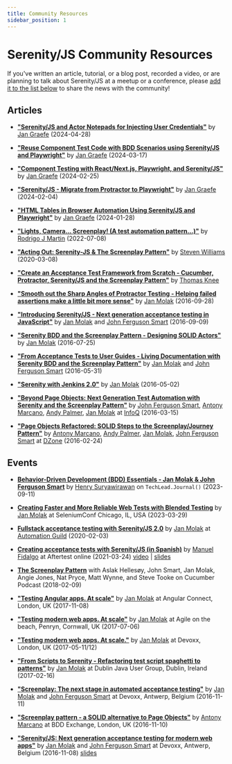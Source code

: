 ```yaml
---
title: Community Resources
sidebar_position: 1
---
```


# Serenity/JS Community Resources

If you've written an article, tutorial, or a blog post, recorded a video, or are planning to talk about Serenity/JS at a meetup or a conference,
please [add it to the list below](https://github.com/serenity-js/serenity-js/tree/main/documentation/serenity-js.org/community/resources.mdx) to share the news with the community!

## Articles
- **["Serenity/JS and Actor Notepads for Injecting User Credentials"](https://www.pilot-period.org/sjs-actors-notepad)**
by [Jan Graefe](https://www.linkedin.com/in/jan-graefe-5b515b260/)
(2024-04-28)

- **["Reuse Component Test Code with BDD Scenarios using Serenity/JS and Playwright"](https://www.pilot-period.org/sjs-playwright-ct-cucumber)**
by [Jan Graefe](https://www.linkedin.com/in/jan-graefe-5b515b260/)
(2024-03-17)

- **["Component Testing with React/Next.js, Playwright, and Serenity/JS"](https://www.pilot-period.org/sjs-playwright-ct/)**
by [Jan Graefe](https://www.linkedin.com/in/jan-graefe-5b515b260/)
(2024-02-25)

- **["Serenity/JS - Migrate from Protractor to Playwright"](https://www.pilot-period.org/serenityjs-protractor2playwright/)**
by [Jan Graefe](https://www.linkedin.com/in/jan-graefe-5b515b260/)
(2024-02-04)

- **["HTML Tables in Browser Automation Using Serenity/JS and Playwright"](https://www.pilot-period.org/serenityjs-tables-peql/)**
by [Jan Graefe](https://www.linkedin.com/in/jan-graefe-5b515b260/)
(2024-01-28)

- **["Lights, Camera... Screenplay! (A test automation pattern…)"](https://medium.com/adidoescode/lights-camera-screenplay-a-test-automation-pattern-f3af769af846)**
by [Rodrigo J Martin](https://www.linkedin.com/in/martinrodrigo/)
(2022-07-08)

- **["Acting Out: Serenity-JS & The Screenplay Pattern"](https://suresoftlimited.com/2020/03/08/acting-out-serenity-js-the-screenplay-pattern)**
by [Steven Williams](https://suresoftlimited.com)
(2020-03-08)

- **["Create an Acceptance Test Framework from Scratch - Cucumber, Protractor, Serenity/JS and the Screenplay Pattern"](https://testifyqa.com/javascript-frameworks/#serenity-js)**
by [Thomas Knee](https://testifyqa.com)

- **["Smooth out the Sharp Angles of Protractor Testing - Helping failed assertions make a little bit more sense"](https://janmolak.com/expected-false-to-be-true-e920c512030d)**
by [Jan Molak](https://www.linkedin.com/in/janmolak/)
(2016-09-28)

- **["Introducing Serenity/JS - Next generation acceptance testing in JavaScript"](https://janmolak.com/introducing-serenity-js-c5565d295702)**
by [Jan Molak](https://www.linkedin.com/in/janmolak/) and [John Ferguson Smart](https://johnfergusonsmart.com)
(2016-09-09)

- **["Serenity BDD and the Screenplay Pattern - Designing SOLID Actors"](https://janmolak.com/serenity-bdd-and-the-screenplay-pattern-27819d0db780)**
by [Jan Molak](https://www.linkedin.com/in/janmolak/)
(2016-07-25)

- **["From Acceptance Tests to User Guides - Living Documentation with Serenity BDD and the Screenplay Pattern"](https://janmolak.com/from-acceptance-tests-to-user-guides-71fc9756d341)**
by [Jan Molak](https://www.linkedin.com/in/janmolak/) and [John Ferguson Smart](https://johnfergusonsmart.com)
(2016-05-31)

- **["Serenity with Jenkins 2.0"](https://janmolak.com/serenity-with-jenkins-2-0-7f4b8d48efe9)**
by [Jan Molak](https://www.linkedin.com/in/janmolak/)
(2016-05-02)

- **["Beyond Page Objects: Next Generation Test Automation with Serenity and the Screenplay Pattern"](https://www.infoq.com/articles/Beyond-Page-Objects-Test-Automation-Serenity-Screenplay)**
by [John Ferguson Smart](https://johnfergusonsmart.com), [Antony Marcano](https://ideas.riverglide.com), [Andy Palmer](https://ideas.riverglide.com), [Jan Molak](https://www.linkedin.com/in/janmolak/)
at [InfoQ](https://www.infoq.com)
(2016-03-15)

- **["Page Objects Refactored: SOLID Steps to the Screenplay/Journey Pattern"](https://dzone.com/articles/page-objects-refactored-solid-steps-to-the-screenp)**
by [Antony Marcano](https://ideas.riverglide.com), [Andy Palmer](https://ideas.riverglide.com), [Jan Molak](https://www.linkedin.com/in/janmolak/), [John Ferguson Smart](https://johnfergusonsmart.com)
at [DZone](https://dzone.com/)
(2016-02-24)

## Events

- **[Behavior-Driven Development (BDD) Essentials - Jan Molak & John Ferguson Smart](https://techleadjournal.dev/episodes/148/)**
by [Henry Suryawirawan](https://www.linkedin.com/in/henry-suryawirawan/)
on `TechLead.Journal()`
(2023-09-11)

- **[Creating Faster and More Reliable Web Tests with Blended Testing](https://www.youtube.com/watch?v=pan6yyXgNbw&list=PLRdSclUtJDYXDEsWI0vwBmJxW17NgsaAk&index=14)**
by [Jan Molak](https://www.linkedin.com/in/janmolak/)
at SeleniumConf Chicago, IL, USA
(2023-03-29)

- **[Fullstack acceptance testing with Serenity/JS 2.0](https://www.youtube.com/watch?v=djPMf-n93Rw)**
by [Jan Molak](https://www.linkedin.com/in/janmolak/)
at [Automation Guild](https://testguild.com/conference/past-conferences/automation-2020/)
(2020-02-03)

- **[Creating acceptance tests with Serenity/JS (in Spanish)](https://www.aftertest.es/events/aftertest-online-automatizar-pruebas-con-serenity-js/)**
by [Manuel Fidalgo](https://www.linkedin.com/in/manuelfidalgo/)
at Aftertest online
(2021-03-24)
[video](https://www.aftertest.es/video-aftertest-online-24-03/) | [slides](https://docs.google.com/presentation/d/1c3oz5QW5OM64506vYsRXZTEU2Nbh5wsU54_MoaBNaY4/edit#slide=id.gc1edf83f9b_0_307)

- **[The Screenplay Pattern](https://cucumber.io/blog/podcast/screenplay-pattern-podcast/)**
with Aslak Hellesøy, John Smart, Jan Molak, Angie Jones, Nat Pryce, Matt Wynne, and Steve Tooke
on Cucumber Podcast
(2018-02-09)

- **["Testing Angular apps. At scale"](https://www.youtube.com/watch?v=CocG0FBFJLU)**
by [Jan Molak](https://www.linkedin.com/in/janmolak/)
at Angular Connect, London, UK
(2017-11-08)

- **["Testing modern web apps. At scale"](https://www.youtube.com/watch?v=7Gb4RmOSHHY)**
by [Jan Molak](https://www.linkedin.com/in/janmolak/)
at Agile on the beach, Penryn, Cornwall, UK
(2017-07-06)

- **["Testing modern web apps. At scale."](http://www.devoxx.co.uk/)**
by [Jan Molak](https://www.linkedin.com/in/janmolak/)
at Devoxx, London, UK
(2017-05-11/12)

- **["From Scripts to Serenity - Refactoring test script spaghetti to patterns"](https://ti.to/dublin-java-user-group/dublin-java-user-group-february-2017)**
by [Jan Molak](https://www.linkedin.com/in/janmolak/)
at Dublin Java User Group, Dublin, Ireland
(2017-02-16)

- **["Screenplay: The next stage in automated acceptance testing"](https://www.youtube.com/watch?v=4eODK3WS6cM)**
by [Jan Molak](https://www.linkedin.com/in/janmolak/) and [John Ferguson Smart](https://johnfergusonsmart.com)
at Devoxx, Antwerp, Belgium
(2016-11-11)

- **["Screenplay pattern - a SOLID alternative to Page Objects"](https://www.youtube.com/watch?v=xNIwOyvN1uo)**
by [Antony Marcano](https://ideas.riverglide.com)
at BDD Exchange, London, UK
(2016-11-10)

- **["Serenity/JS: Next generation acceptance testing for modern web apps"](https://www.youtube.com/watch?v=YYgkFgBxEwc)**
by [Jan Molak](https://www.linkedin.com/in/janmolak/) and [John Ferguson Smart](https://johnfergusonsmart.com)
at Devoxx, Antwerp, Belgium
(2016-11-08)
[slides](https://www.slideshare.net/janmolak/serenityjs-next-generation-acceptance-testing-for-modern-web-applications)

